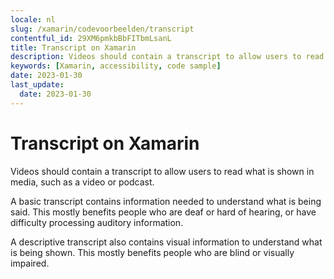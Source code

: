 ```yaml
---
locale: nl
slug: /xamarin/codevoorbeelden/transcript
contentful_id: 29XM6pmkbBbFITbmLsanL
title: Transcript on Xamarin
description: Videos should contain a transcript to allow users to read what is shown in media, such as a video or podcast.
keywords: [Xamarin, accessibility, code sample]
date: 2023-01-30
last_update:
  date: 2023-01-30
---
```


# Transcript on Xamarin

Videos should contain a transcript to allow users to read what is shown in media, such as a video or podcast.

A basic transcript contains information needed to understand what is being said. This mostly benefits people who are deaf or hard of hearing, or have difficulty processing auditory information.

A descriptive transcript also contains visual information to understand what is being shown. This mostly benefits people who are blind or visually impaired.

<CodeSample id="media-transcript" framework="xamarin" locale="nl"/>
